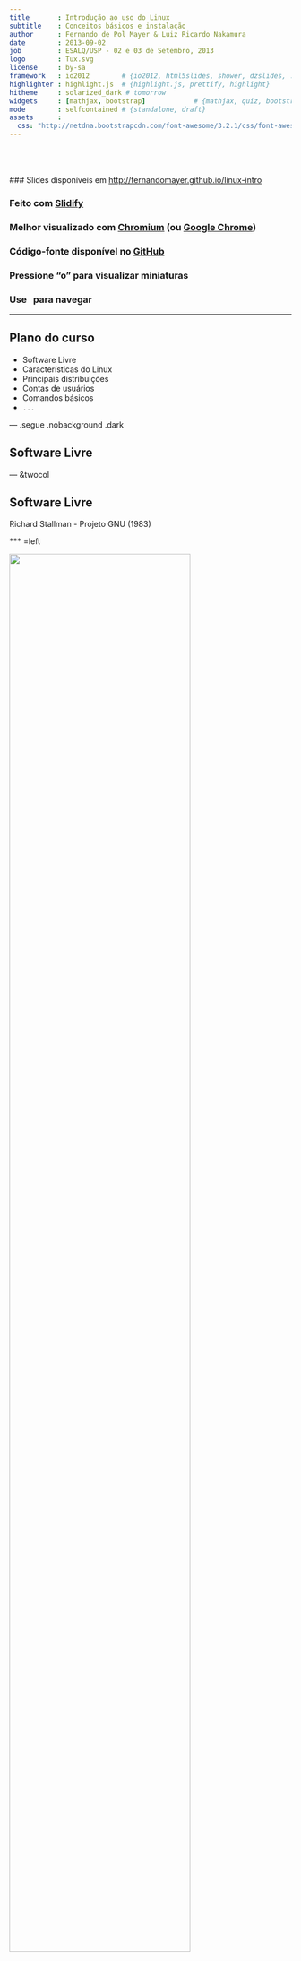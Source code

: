 ```yaml
---
title       : Introdução ao uso do Linux
subtitle    : Conceitos básicos e instalação
author      : Fernando de Pol Mayer & Luiz Ricardo Nakamura
date        : 2013-09-02
job         : ESALQ/USP - 02 e 03 de Setembro, 2013
logo        : Tux.svg
license     : by-sa
framework   : io2012        # {io2012, html5slides, shower, dzslides, ...}
highlighter : highlight.js  # {highlight.js, prettify, highlight}
hitheme     : solarized_dark # tomorrow
widgets     : [mathjax, bootstrap]            # {mathjax, quiz, bootstrap}
mode        : selfcontained # {standalone, draft}
assets      :
  css: "http://netdna.bootstrapcdn.com/font-awesome/3.2.1/css/font-awesome.css"
---
```


<!-- Algumas modificacoes necessarias enquanto o codigo do Slidify esta -->
<!-- em desenvolvimento -->
<!-- Para as marcacoes funcionarem -->
<style>
strong {
	font-weight: bold;
}
em {
	font-style: italic
}
</style>
<!-- FIM -->

<br><br><br>
### Slides disponíveis em [http://fernandomayer.github.io/linux-intro]()

### Feito com [Slidify](http://slidify.org)

### Melhor visualizado com [Chromium](http://www.chromium.org) (ou [Google Chrome](https://www.google.com/chrome))

### Código-fonte disponível no [GitHub](https://github.com/fernandomayer/linux-intro/tree/gh-pages)

### Pressione "o" para visualizar miniaturas

### Use <i class="icon-arrow-left"> &nbsp; </i><i class="icon-arrow-right"></i> para navegar

---

## Plano do curso

* Software Livre
* Características do Linux
* Principais distribuições
* Contas de usuários
* Comandos básicos
* `...`

--- .segue .nobackground .dark

## Software Livre

--- &twocol

## Software Livre

Richard Stallman - Projeto GNU (1983)

*** =left

<div class="centered">
<img src="assets/img/RMS.jpeg" width=80%/>
</div>

*** =right

<div class="centered">
<img src="assets/img/GNU.png" width=80%/>
</div>

--- &twocol

## Software Livre

Linus Torvalds - Linux (1991)

*** =left

<div class="centered">
<img src="assets/img/LT.jpeg" width=60%/>
</div>

*** =right

<div class="centered">
<img src="assets/img/Tux.svg" width=60%/>
</div>

--- &twocol

<br><br><br>
<center>
## GNU + Linux = GNU/Linux
</center>
<br><br>
*** =left

<div class="centered">
<img src="assets/img/GNU.png" width=60%/>
</div>

*** =right

<div class="centered">
<img src="assets/img/Tux.svg" width=60%/>
</div>

---

## Software Livre

### O que é software livre?

- Software que pode ser utilizado, estudado e modificado sem
    restrições
- Pode ser copiado e redistribuido (modificado ou não)
- A redistribuição tem uma única restrição: assegurar que os
    receptores tenham a mesma liberdade
- Para isso é necessário que os desenvolvedores (ou modificadores)
    disponibilizem o **código fonte**!

--- .segue bg:red

<i class="icon-unlock icon-4x pull-left icon-muted"></i>

<br><br><br>
## Atenção!
<br>
## Não confundir software **livre** com software **grátis**
<br>
## Livre como em “liberdade de expressão”, não grátis como “cerveja grátis”


---

## Software Livre

### Um software só é considerado livre quando é possível ter as 4 liberdades

0. Liberdade para usar o programa para qualquer propósito
1. Liberdade para estudar como o programa funciona, e modificá-lo para
    sua necessidade
2. Liberdade para redistribuir cópias (e ajudar o seu vizinho)
3. Liberdade para aprimorar o programa, e redistribuí-lo para que todos
    se beneficiem

---

## Software Livre

### Licenças livres

- GNU General Public License (GPL)
- BSD License
- Mozilla Public License
- MIT License
- Apache License

---

## Software Livre

### Exemplos de software livre que você já usa

- R!
- OpenOffice
- Firefox, Thunderbird
- Google Chrome (no Linux é Chromium)
- $\LaTeX$

---

## Software Livre

### Repositórios de software livre

- GitHub [http://github.com]()
- SourceForge [http://sourceforge.net]()
- Google Code [http://code.google.com]()

---

## Software Livre

### Quem usa software livre?

- Academia
- Indústria
- Governo
    - [http://www.softwarelivre.gov.br]()
    - [http://www.softwarepublico.gov.br]()
    - [https://www.serpro.gov.br]()

--- .segue bg:green
<br>
## Você!
<br>
## A internet e a WWW surgiram do mesmo movimento e princípios do software livre
<br>
## Hoje em dia a grande maioria dos sites usa o servidor Apache e banco de dados POSTGRES para funcionar

---

## Software Livre

### Vantagens do software livre

- Projetos colaborativos: pessoas com experiências e visões diferentes
    contribuem para o benefício comum
- Segurança: *Given enough eyeballs, all bugs are shallow*
- Qualidade: o que é melhor, 12 ou 1M desenvolvedores?
- Sem “caixa preta”: transparência
- Flexibilidade: você decide o que usar e quando usar
- E **também** é de graça!

---

## Software Livre

### Porque devo me importar?

- Por todas as vantagens acima
- Como cientistas
    - Devemos ser transparentes em nossas pesquisas
    - Temos que reportar aquilo que estamos fazendo
    - Temos que provar os resultados que obtemos
    - Nossa pesquisa tem que ser **reproduzível**

---

## Software Livre

### Ciência (Estatística) aberta

Um exemplo: [FOAS](http://www.foastat.org)
<br>
<div class="centered">
<img src="assets/img/foas.png" width=80%/>
</div>

--- .segue .nobackground .dark

## O Sistema Operacional GNU/Linux

--- #myslide

<script>
$('#myslide').on('slideenter', function(){
  $(this).find('article')
    .append('<iframe width="640" height="360" src="//www.youtube.com/embed/yVpbFMhOAwE?rel=0" frameborder="0" allowfullscreen></iframe>')
});
$('#myslide').on('slideleave', function(){
  $(this).find('iframe').remove();
});
</script>

---

## Sistema Operacional

- É um conjunto de programas que fazem a interface entre o usuário e o
  *hardware*
- Sua principal função é o gerenciamento de recursos e periféricos,
  interpretação de mensagens e execução de programas
- Um SO pode ser dividido em duas partes:
	- **Núcleo** ou **kernel** desempenha as funções vitais do sistema
        (baixo-nível) $\rightarrow$ **Linux**
	- **Concha** ou **Shell** é a interface entre o usuário e o
        kernel. Pode ser em um formato "cru" como a linha de comando ou
        mais amigável com janelas gráficas $\rightarrow$ **GNU**
- O conjunto de kernel Linux e dos programas GNU é o sistema operacional
  que chamamos de **GNU/Linux** (ou simplesmente Linux)


---

## Linux

<!-- ### Histórico -->
<!-- - **1969-1973** Ken Thompson e Dennis Ritchie (Bell Labs) $\rightarrow$ -->
<!--     Unix (fechado e caro) -->
<!-- - **1987** Andrew Stuart Tanenbaum $\rightarrow$ Minix (aberto) -->
<!-- - **1991** Linux Torvals $\rightarrow$ Linux -->

### Principais características

- Livre e desenvolvido voluntariamente por programadores experientes,
  hackers, e contribuidores espalhados ao redor do mundo
- Convive pacificamente com outros sistemas operacionais no mesmo
  computador (embora não seja a melhor opção...)
- Multitarefa e multiusuário
- Modular: carrega apenas o necessário e libera memória após a
  utilização
- Não há a necessidade de reiniciar o sistema após a modificar alguma
  configuração ou instalar programas (apenas na atualização de kernel)

---

## Linux

### Principais características

- Roda confortavelmente em sistemas de baixo desempenho (processadores
  antigos, pouca memória RAM)
- **Não é vulnerável à vírus!** Devido à separação de privilégios clara
    entre usuário e administrador, vírus possuem uma ação muito
    limitada, por isso são inúteis. (Esqueça o anti-vírus!)
- Suporte completo e nativo a diversos dispositivos de comunicação (USB,
  Bluetooth, ...)
	  - Raramente serão necessários drivers externos (com excessão de
        tecnologias muito novas)
- Os sistemas de arquivos usados pelo GNU/Linux (Ext3, reiserfs, ...)
  organizam os arquivos de forma inteligente evitando a
  **fragmentação**, tornando um poderoso sistema para aplicações
  exigentes e gravações intensivas. (Esqueça o desfragmentador!)

---

## Linux

### Distribuições do Linux

- Devido à sua liberdade, um grupo de pessoas, empresa ou
  organização pode decidir distribuir uma versão do Linux com diferentes
  características
	  - Facilidade de uso
	  - Foco em desempenho
	  - Agrupar programas de interesse (programação, edição gráfica,
        ...)
- Cada **distribuição** tem uma característica própria como o sistema de
  instalação, objetivo, ..., embora todas apresentem a mesma estrutura
  básica do Linux


---

### Distribuições do Linux

Veja [Distrowatch](http://distrowatch.com)

<div class="centered">
<img src="assets/img/linux_grafico.jpg" width=80%/>
</div>


--- .segue .nobackground .dark

## Ubuntu

---

## Ubuntu

### Origem

- Termo Africano para "humanidade para os outros"
- Uma distribuição Linux baseada na simplicidade, usabilidade e fácil
  instalação
- Baseado na distribuição **Debian**, e patrocinada pela empresa Canonical
- Hoje é mantida pela (ampla) comunidade, apoiada pela Canonical

---

## Ubuntu

### Características

- Novas versões lançadas a cada 6 meses (em maio e outubro)
	- Suporte (atualizações) mantido por 9 meses nas versões normais, e
      por 5 anos nas versões LTS (Long Term Support)
- Central de programas com mais de 40000 pacotes disponíveis (incluindo
  R, $\LaTeX$, $\ldots$)
- Funciona "Live": através de um pen-drive ou DVD, sem necessidade de
  instalação
- Diversos "sabores":
	- [Edubuntu](http://www.edubuntu.org)
	- [Xubuntu](http://www.xubuntu.org)
	- [Ubuntu GNOME](http://ubuntugnome.org)
	- [Ubuntu Studio](http://ubuntustudio.org)

---

## Linux

### GUIs (Graphical User Interface)

Diversas cascas (*shell*) existem para o Linux. Algumas das principais
são:
- [Gnome](http://www.gnome.org)
- [KDE](http://www.kde.org)
- [XFCE](http://www.xfce.org)
- [Unity](https://unity.ubuntu.com)

Além, é claro, do **terminal**, onde você possui uma interação mais
"direta" com o kernel (veremos adiante).

Aqui você também tem a opção de escolha!

--- .segue .nobackgroun bg:brown

<br>
## Conheça o Ubuntu 12.04 LTS e sua interface Unity
<br><br><br><br>
<center>
<i class="icon-arrow-down icon-4x icon-muted"></i>
</center>

---

### Procure, abra e mexa:

- Firefox (entre em [http://fernandomayer.github.io/linux-intro]())
- LibreOffice Writer
- LibreOffice Calc
- gedit
- TeXMaker
- Nautilus
- R (ver link para RStudio Server)

---

## Linux

### Estrutura básica de diretórios

**O mais importante:** no Linux os diretórios são separados por `/` e
  não por `\` como no Windows
- Além disso, uma `/` (barra sozinha) tem um significado especial: é a
  **raíz de todo o sistema**, ou seja, todos os diretórios começam a
  partir dela.

Alguns dos principais diretórios são:
- `/bin`: arquivos executáveis de programas
- `/boot`: arquivos de inicialização do sistema
- `/etc`: arquivos de configuração
- `/usr`: arquivos de programas (a maior parte)
- `/home`: arquivos pessoais do usuário

---

### Estrutura básica de diretórios

<div class="centered">
<img src="assets/img/fhs.jpg" width=70%/>
</div>

--- .segue bg:green

<i class="icon-home icon-4x pull-left icon-muted"></i>

<br><br><br><br><br><br><br>
## Não há lugar como o nosso `/home`

--- 

## Linux

### O diretório `/home`

- O único diretório que você terá acesso (permissão de leitura e
  gravação) como usuário comum
- Cada usuário (em um mesmo computador) possui seu diretório no `/home`,
  completamente independente um do outro
	  - `/home/fernando`
	  - `/home/nakamura`
- Cada usuário possui um nome e uma senha para login
- Arquivos de configuração pessoais ficam sempre em `/home/usuario`

---

## Linux

### Contas de usuários

- Um conceito fundamental no Linux é a distinção clara entre usuário
  comum e o usuário `root`, ou o **super-usuário**
- O usuário `root` é único, e ocupa o posto mais alto na hierarquia de
  permissões (pode fazer tudo!)
- Os usuários comuns (no plural) possuem ações limitadas (por exemplo,
  não podem instalar programas) e acesso apenas ao `/home`
- Para um (ou mais) usuários pode ser atribuído os privilégios do `root`
  $\rightarrow$ são os **sudoers** (este é o padrão adotado pelo Ubuntu)

<div class="alert alert-info">
 <p>Esse é um dos motivos da grande segurança proporcionada pela Linux!</p>
</div>

---

### A fisionomia dos super-usuários

<div class="centered">
<img src="assets/img/super-users.jpg" width=80%/>
</div>

--- .segue .nobackground .dark

## <i class="icon-terminal icon-muted"></i> O Terminal 

---

## Linux

### Terminal

- O terminal (ou *shell*) é um interpretador de comandos que permite a
  interação entre o usuário e o sistema de uma forma mais direta

<div class="centered">
<img src="assets/img/kernel.png"/>
</div>


---

## Linux

### Terminal

- O terminal padrão do Linux é o `Bash`, mas existem outros (`sh`,
  `zsh`, ...)
- Um terminal pode ser:
	- **Interativo**: comandos são digitados e imediatamente executados
	- **Não interativo**: comandos são organizados em um *script* e
        depois executados (*shell script*)
- Um terminal pode ser aberto como um programa comum na interface (GUI)
  do Linux
- Ou, sem interface gráfica através dos comandos `<Ctrl><Alt><F1>`
	- Do `<F1>` ao `<F6>` são terminais independentes
	- A interface gráfica fica no `<F7>`

---

## Linux

### Abra um terminal (na GUI):

```bash
aluno@lce:~$
```
- Tudo que está antes de `:` é o usuário logado (`aluno`) e o nome da
  máquina (`lce`)
- Depois de `:` fica o diretório atual
	- O símbolo `~` é um atalho (*alias*) para `/home/usuario`
- Veja:
	- `pwd` mostra o diretório atual
	- `ls` lista os diretórios e arquivos presentes no diretório atual
	- `whoami` (em caso de dúvida existencial...)

---

## Linux

### Terminal

- Em caso de dúvida sobre como funciona um comando ou sua utilidade,
  abra a página de ajuda com o `man`. Por exemplo,

```bash
aluno@lce:~$ man ls
```
- Navegue com as setas e aperte `q` para sair e voltar ao terminal
- Muitas opções podem ser passadas a um comando, sempre precedidas de
  `-`, e com um espaço. Por exemplo

```bash
aluno@lce:~$ ls -l
```
- A opção (*flag*) `-l` faz com que a saída do `ls` seja em formato de
  lista

---

## Linux

### Terminal

Mais opções podem ser passadas ao mesmo tempo. Por exemplo

```bash
aluno@lce:~$ ls -lah
```
Estas três opções juntas fazem com que o `ls`:
- Retorne uma lista `l`
- Mostre os arquivos ocultos `a` (ou `--all`)
- Mostre os tamanhos dos arquivos em formato para humanos `h`

--- bg:red

## Importante!

### Arquivos ocultos

- Um arquivo (ou diretório) oculto no Linux é simplesmente um arquivo que
	contém um ponto (`.`) na frente do nome.
- Por exemplo:
	- `arquivo.txt` é um arquivo normal
	- `.arquivo.txt` é um arquivo oculto
- Normalmente são utilizados para arquivos de configuração
- No Nautilus, aperte `<Ctrl><h>` para habilitar/desabilitar a
  visualização destes arquivos

---

## Linux

### Terminal

A saída do comando `ls -lah` mostra uma série de resultados
interessantes. Por exemplo:

```bash
fernando@kirk:~$ ls -lah
total 11M
drwxr-xr-x 42 fernando fernando 4,0K Ago 30 15:24 .
drwxr-xr-x  4 root     root     4,0K Jul 25 22:59 ..
drwx------  3 fernando fernando 4,0K Ago 30 12:37 .dropbox
drwx------ 31 fernando fernando 4,0K Ago 30 12:37 Dropbox
drwxr-xr-x 13 fernando fernando 4,0K Ago 27 22:29 Music
-rw-rw-r--  1 fernando fernando   47 Jul 26 04:12 .Renviron
-rw-rw-r--  1 fernando fernando  780 Ago 22 14:23 .Rprofile
drwxrwxr-x  9 fernando fernando 4,0K Ago  6 14:08 Ubuntu One
drwxr-xr-x  4 fernando fernando 4,0K Ago 28 00:58 Videos
```

---

## Linux

### Terminal

De trás pra frente temos

- O nome do arquivo ou diretório
	- Um ponto `.` significa **este diretório**
	- Dois pontos `..` representa o **diretório acima**
- A data de última modificação
- O tamanho do arquivo, em Kb, MB ou GB (porque usamos a opção `h`)
- O dono (usuário) do arquivo/diretório e o grupo ao qual pertence
	- Normalmente um usuário pertence à vários grupos que dão acesso à
      arquivos comuns (não iremos nos aprofundar em permissões de
      grupos)
- O número de arquivos contidos em um diretório (para arquivos será
  sempre 1)
- As permissões de acesso

---

## Linux

### Permissões

A primeira coluna mostra as permissões para cada arquivo/diretório, e
funciona assim:

<div class="centered">
<img src="assets/img/perms.png"/>
</div>
<br>

- O primeiro *string* mostra se é um diretório `d` ou um arquivo comum
  `-`
- Os outros 9 caracteres são divididos em três grupos, referente às
  permissões de usuário (dono), do grupo, e demais usuários

---

## Linux

### Permissões

As permissões para o usuário, grupo e demais podem ser

Caracter | Permissão
---------|----------
`r`      | Permissão de leitura (*read*)
`w`      | Permissão de escrita (*write*)
`x`      | Permissão de execução (*execute*)
`-`      | Permissão desabilitada

---

## Linux

### Permissões

Dessa forma,

```bash
drwxr-xr-x 13 fernando fernando 4,0K Ago 27 22:29 Music
-rw-rw-r--  1 fernando fernando  780 Ago 22 14:23 .Rprofile
```

- `Music` é um diretório (`d`), do usuário `fernando`, do grupo
  `fernando`
	  - O dono possui permissão de gravação, escrita e execução (`rwx`)
	  - O grupo e os demais possuem permissão de leitura e execução (`r-x`)
- `.Rprofile` é um arquivo comum (`-`) (e oculto!)
      - O dono e o grupo possuem permissão de leitura e gravação (`rw-`)
	  - Os demais possuem permissão de leitura apenas (`r--`)

---

## Linux

### Terminal

Para mudar de diretório, use o comando `cd` (*change directory*)

```bash
aluno@lce:~$ cd Documentos
aluno@lce:~/Documentos$
```

Note que `Documentos` é um diretório que está em `/home/aluno`. Como
você já está em `/home/aluno` não é necessário especificar todo o
caminho novamente, mas esse comando é equivalente a

```bash
aluno@lce:~$ cd /home/aluno/Documentos
```
Ou

```bash
aluno@lce:~$ cd ~/Documentos
```

---

### Tente a seguinte sequência de comandos:

Um `#` é um comentário

```bash
cd /
pwd
ls
cd /home
pwd
ls
cd /usr
pwd
ls
cd # O que acontece aqui?
pwd
ls
cd ~ # E aqui?
pwd
ls
```

---

### Agora veja

```bash
aluno@lce:~$ cd Documentos
aluno@lce:~/Documentos$ pwd
/home/aluno/Documentos
aluno@lce:~/Documentos$ cd ..
aluno@lce:~$ pwd
/home/aluno
aluno@lce:~$ cd -
aluno@lce:~/Documentos$ pwd
/home/aluno/Documentos
```
<br>
- `cd ..` volta um diretório acima (lembra do `..` no `ls -lah`?)
- `cd -` volta para o último diretório visitado

---

## Linux

### Terminal

Para **criar** um diretório, use o comando `mkdir` (*make directory*)

```bash
aluno@lce:~$ ls
aluno@lce:~$ mkdir curso_linux
aluno@lce:~$ ls
aluno@lce:~$ cd curso_linux
aluno@lce:~/curso_linux$ ls
```

---

## Importante!

### Nomes de comandos e diretórios

- Os nomes de comandos são *case-sensitive*, ou seja

<center>
`ls` $\neq$ `Ls` $\neq$ `LS`
</center>

- Os nomes de diretórios e arquivos são *case-sensitive*, portanto

<center>
`curso_linux` $\neq$ `Curso_linux` $\neq$ `Curso_Linux` $\neq$ `CURSO_LINUX`
</center>

- Note que você pode ter o mesmo nome de diretório capitalizado
  diferente em um mesmo lugar, mas serão independentes

- Os nomes de diretórios e arquivos *podem* conter espaços (ex.: `curso
  linux`), mas você realmente não vai querer fazer isso
  <i class="icon-smile"></i>

- Use o `<Tab>` para autocompletar comandos e nomes de arquivos/diretórios!

---

## Linux

### Terminal

Para **remover** um diretório, use o comando `rm` (*remove*)

```bash
aluno@lce:~$ rm -r curso_linux
aluno@lce:~$ ls
```

- A opção `-r` é necessária para remover recursivamente um diretório
- Se o diretório estiver vazio, podemos usar apenas `rmdir curso_linux`

<div class="alert alert-info">
 <p>Cuidado! Remover pelo terminal não tem volta!</p>
</div>

---

## Linux

### Terminal

Para **criar** um arquivo de texto, podemos usar o gedit

```bash
aluno@lce:~$ mkdir curso_linux
aluno@lce:~$ cd curso_linux/
aluno@lce:~/curso_linux$ ls
aluno@lce:~/curso_linux$ gedit arquivo.txt &
```
- Escreva alguma coisa, salve e feche o programa
- Note o `&` no final do comando: ele serve para executar e retornar
  para a linha de comando (caso contrário, o terminal ficaria "ocupado")
<div class="alert alert-info">
 <p>O comando `gedit` também pode ser usado para **abrir** arquivos de
  texto já existentes</p>
</div>

---

## Linux

### Terminal

Para **copiar** um arquivo usamos o `cp` (*copy-paste*) que tem a
seguinte sintaxe

```bash
cp <arquivo original> <arquivo cópia>
```
Por exemplo, para copiar `arquivo.txt` de `/home/aluno/curso_linux` para
`/home/aluno/Documentos`

```bash
aluno@lce:~/curso_linux$ cp arquivo.txt /home/aluno/Documentos
```
Note que qualquer um destes comandos faria a mesma coisa

```bash
cp arquivo.txt ~/Documentos
cp arquivo.txt ../Documentos
```

---

## Linux

### Terminal

Para copiar um arquivo de um diretório para o atual, por exemplo

```bash
aluno@lce:~/curso_linux$ cd ../Documentos
aluno@lce:~/Documentos$ cp ~/curso_linux/arquivo.txt .
```
- Note que o ponto `.` no final representa o diretório atual

Para copiar **todos** os arquivos de um diretório para outro

```bash
aluno@lce:~/Documentos$ cd
aluno@lce:~$ cp curso_linux/* Downloads
```
- O asterisco `*` dentro de um diretório significa "tudo" que estiver
  dentro dele

---

## Linux

### Terminal

Para **mover** um arquivo entre diretórios usamos o `mv` (*move*), que
possui a mesma sintaxe e funciona da mesma forma que o `cp`. Por exemplo

```bash
aluno@lce:~$ mv curso_linux/arquivo.txt .
```
O comando `mv` também serve para **renomear** um arquivo, se for
aplicado no mesmo diretório. Por exemplo, para renomear `arquivo.txt`
para `arquivo_curso.txt`

```bash
aluno@lce:~$ mv arquivo.txt arquivo_curso.txt
```

---

## Linux

### Terminal

Para **remover** um arquivo qualquer, usamos o `rm` novamente

```bash
aluno@lce:~$ rm arquivo_curso.txt
```

Para remover todos os arquivos de um diretório, mas sem remover o
diretório em si também usamos o `*`

```bash
aluno@lce:~$ rm curso_linux/*
```
<div class="alert alert-info">
<p>Novamente cuidado! O rm vai remover tudo sem nenhum aviso e sem
 possibilidade de restauração!</p>
</div>

---

## Linux

### Alguns comandos úteis para arquivos de texto

```bash
# mostra o tipo de arquivo, codificação de carecteres, ...
aluno@lce:~$ file arquivo.txt 
# imprime na tela todo o conteúdo do arquivo
aluno@lce:~$ cat arquivo.txt 
# imprime as 10 primeiras linhas
aluno@lce:~$ head arquivo.txt 
# imprime as 10 últimas linhas
aluno@lce:~$ tail arquivo.txt 
```

---

## Exercícios

1. Visite os seguintes diretórios, utilizando o comando `cd`, use `pwd`
para conferir o local e `ls` para listar o conteúdo
	- `/home`, `/proc`, `/boot`, `/usr/bin`
2. Em `/home/aluno` crie um diretório com seu nome e
	1. Entre nesse diretório e crie um novo diretório chamado
      `curso_linux`
	2. Crie um arquivo de texto (`teste.txt`) com algum conteúdo
	- Crie outro arquivo de texto oculto (`.oculto.txt`)
	- Copie `teste.txt` para o seu diretório `curso_linux`
	- Copie `teste.txt` para o diretório `~/Documentos`
	- Renomeie `teste.txt` para `delete.txt`
	- Mova `delete.txt` para o diretório `curso_linux`
	- Remova o diretório `curso_linux`
	- O que sobrou no diretório com seu nome?

---

## Desafio

### Baixar e instalar o Rgedit plugin

1. Baixar o código fonte em [http://rgedit.sourceforge.net]()
2. Descompactar o arquivo pelo terminal
	- Dica: `tar -jxvf <arquivo.tar.bz2>`
3. Entre no diretório descompactado
4. Abra o `ReadMe.txt` no `gedit` e leia as instruções
	- Dica: você está usando o gedit3 (verifique a versão pelo menu
      do prórpio programa)
5. Abra o gedit, habilite o plugin (conforme descrito no `ReadMe.txt`) e
   tente rodar algum comando do R

>- Você está usando uma conta de usuário comum (`aluno`). Porque então
	conseguiu instalar alguma coisa no sistema??

---

### Falta

Instalação do sistema

- Tipo de patições: primária, lógica, etc
- Sistemas de arquivos
- Problemas com windows 8

Instalação de pacotes

- Central de software
- Synaptic
- apt
- Principais

---

### sudo
<br><br>
<div class="centered">
<img src="assets/img/sandwich.png"/>
</div>

---

## Onde buscar ajuda (geral)

Sites

- Google nunca falha
- [Ubuntu Forums](http://ubuntuforums.org)
- [Ubuntu Forums Português](http://ubuntuforum-br.org)

Apostilas

- [Guia FOCA](http://www.guiafoca.org)
- [Linux Básico - PET Computação UFPR](http://www.inf.ufpr.br/nicolui/Docs/Livros/LinuxBasico)
- [Outra apostila do PET UFPR (em PDF)](http://pet.inf.ufpr.br/Apostilas/ApostilaLinux.pdf)
